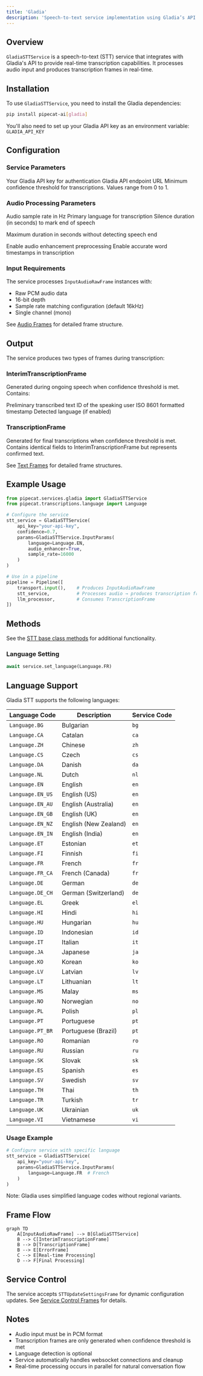 ```yaml
---
title: 'Gladia'
description: 'Speech-to-text service implementation using Gladia’s API'
---
```


## Overview

`GladiaSTTService` is a speech-to-text (STT) service that integrates with Gladia's API to provide real-time transcription capabilities. It processes audio input and produces transcription frames in real-time.

## Installation

To use `GladiaSTTService`, you need to install the Gladia dependencies:

```bash
pip install pipecat-ai[gladia]
```

You'll also need to set up your Gladia API key as an environment variable: `GLADIA_API_KEY`

## Configuration

### Service Parameters

<ParamField path="api_key" type="string" required>
  Your Gladia API key for authentication
</ParamField>

<ParamField path="url" type="string" default="https://api.gladia.io/v2/live">
  Gladia API endpoint URL
</ParamField>

<ParamField path="confidence" type="float" default="0.5">
  Minimum confidence threshold for transcriptions. Values range from 0 to 1.
</ParamField>

### Audio Processing Parameters

<ParamField path="sample_rate" type="integer" default="16000">
  Audio sample rate in Hz
</ParamField>

<ParamField path="language" type="Language" default="Language.EN">
  Primary language for transcription
</ParamField>

<ParamField path="endpointing" type="float" default="0.2">
  Silence duration (in seconds) to mark end of speech
</ParamField>

<ParamField
  path="maximum_duration_without_endpointing"
  type="integer"
  default="10">
  Maximum duration in seconds without detecting speech end
</ParamField>

<ParamField path="audio_enhancer" type="boolean" optional>
  Enable audio enhancement preprocessing
</ParamField>

<ParamField path="words_accurate_timestamps" type="boolean" optional>
  Enable accurate word timestamps in transcription
</ParamField>

### Input Requirements

The service processes `InputAudioRawFrame` instances with:

- Raw PCM audio data
- 16-bit depth
- Sample rate matching configuration (default 16kHz)
- Single channel (mono)

See [Audio Frames](/reference/frames/audio) for detailed frame structure.

## Output

The service produces two types of frames during transcription:

### InterimTranscriptionFrame

Generated during ongoing speech when confidence threshold is met. Contains:

<ParamField path="text" type="string">
  Preliminary transcribed text
</ParamField>

<ParamField path="user_id" type="string">
  ID of the speaking user
</ParamField>

<ParamField path="timestamp" type="string">
  ISO 8601 formatted timestamp
</ParamField>

<ParamField path="language" type="Language">
  Detected language (if enabled)
</ParamField>

### TranscriptionFrame

Generated for final transcriptions when confidence threshold is met. Contains identical fields to InterimTranscriptionFrame but represents confirmed text.

See [Text Frames](/reference/frames/text) for detailed frame structures.

## Example Usage

```python
from pipecat.services.gladia import GladiaSTTService
from pipecat.transcriptions.language import Language

# Configure the service
stt_service = GladiaSTTService(
    api_key="your-api-key",
    confidence=0.7,
    params=GladiaSTTService.InputParams(
        language=Language.EN,
        audio_enhancer=True,
        sample_rate=16000
    )
)

# Use in a pipeline
pipeline = Pipeline([
    transport.input(),    # Produces InputAudioRawFrame
    stt_service,          # Processes audio → produces transcription frames
    llm_processor,        # Consumes TranscriptionFrame
])
```

## Methods

See the [STT base class methods](/api-reference/services/base-service-classes#methods) for additional functionality.

### Language Setting

```python
await service.set_language(Language.FR)
```

## Language Support

Gladia STT supports the following languages:

| Language Code    | Description           | Service Code |
| ---------------- | --------------------- | ------------ |
| `Language.BG`    | Bulgarian             | `bg`         |
| `Language.CA`    | Catalan               | `ca`         |
| `Language.ZH`    | Chinese               | `zh`         |
| `Language.CS`    | Czech                 | `cs`         |
| `Language.DA`    | Danish                | `da`         |
| `Language.NL`    | Dutch                 | `nl`         |
| `Language.EN`    | English               | `en`         |
| `Language.EN_US` | English (US)          | `en`         |
| `Language.EN_AU` | English (Australia)   | `en`         |
| `Language.EN_GB` | English (UK)          | `en`         |
| `Language.EN_NZ` | English (New Zealand) | `en`         |
| `Language.EN_IN` | English (India)       | `en`         |
| `Language.ET`    | Estonian              | `et`         |
| `Language.FI`    | Finnish               | `fi`         |
| `Language.FR`    | French                | `fr`         |
| `Language.FR_CA` | French (Canada)       | `fr`         |
| `Language.DE`    | German                | `de`         |
| `Language.DE_CH` | German (Switzerland)  | `de`         |
| `Language.EL`    | Greek                 | `el`         |
| `Language.HI`    | Hindi                 | `hi`         |
| `Language.HU`    | Hungarian             | `hu`         |
| `Language.ID`    | Indonesian            | `id`         |
| `Language.IT`    | Italian               | `it`         |
| `Language.JA`    | Japanese              | `ja`         |
| `Language.KO`    | Korean                | `ko`         |
| `Language.LV`    | Latvian               | `lv`         |
| `Language.LT`    | Lithuanian            | `lt`         |
| `Language.MS`    | Malay                 | `ms`         |
| `Language.NO`    | Norwegian             | `no`         |
| `Language.PL`    | Polish                | `pl`         |
| `Language.PT`    | Portuguese            | `pt`         |
| `Language.PT_BR` | Portuguese (Brazil)   | `pt`         |
| `Language.RO`    | Romanian              | `ro`         |
| `Language.RU`    | Russian               | `ru`         |
| `Language.SK`    | Slovak                | `sk`         |
| `Language.ES`    | Spanish               | `es`         |
| `Language.SV`    | Swedish               | `sv`         |
| `Language.TH`    | Thai                  | `th`         |
| `Language.TR`    | Turkish               | `tr`         |
| `Language.UK`    | Ukrainian             | `uk`         |
| `Language.VI`    | Vietnamese            | `vi`         |

### Usage Example

```python
# Configure service with specific language
stt_service = GladiaSTTService(
    api_key="your-api-key",
    params=GladiaSTTService.InputParams(
        language=Language.FR  # French
    )
)
```

Note: Gladia uses simplified language codes without regional variants.

## Frame Flow

```mermaid
graph TD
    A[InputAudioRawFrame] --> B[GladiaSTTService]
    B --> C[InterimTranscriptionFrame]
    B --> D[TranscriptionFrame]
    B --> E[ErrorFrame]
    C --> E[Real-time Processing]
    D --> F[Final Processing]
```

## Service Control

The service accepts `STTUpdateSettingsFrame` for dynamic configuration updates. See [Service Control Frames](/reference/frames/service-control) for details.

## Notes

- Audio input must be in PCM format
- Transcription frames are only generated when confidence threshold is met
- Language detection is optional
- Service automatically handles websocket connections and cleanup
- Real-time processing occurs in parallel for natural conversation flow
